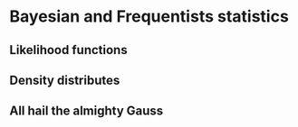 # Bayesian and Frequentists statistics

## Likelihood functions

## Density distributes 

## All hail the almighty Gauss
